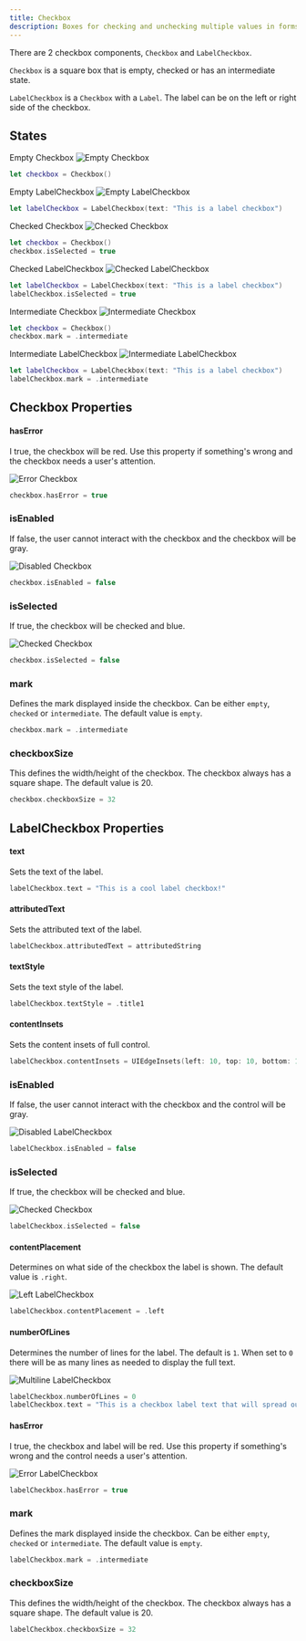 ```yaml
---
title: Checkbox
description: Boxes for checking and unchecking multiple values in forms.
---
```



<ComponentHeader data={props.data} />

There are 2 checkbox components, `Checkbox` and `LabelCheckbox`.

`Checkbox` is a square box that is empty, checked or has an intermediate state. 

`LabelCheckbox` is a `Checkbox` with a `Label`. The label can be on the left or right side of the checkbox.

## States

Empty Checkbox ![Empty Checkbox](/img/ios/checkbox_empty.png 'Empty Checkbox')
```swift
let checkbox = Checkbox()
```

Empty LabelCheckbox ![Empty LabelCheckbox](/img/ios/labelcheckbox_empty.png 'Empty LabelCheckbox')
```swift
let labelCheckbox = LabelCheckbox(text: "This is a label checkbox")
```


Checked Checkbox ![Checked Checkbox](/img/ios/checkbox_checked.png 'Checked Checkbox')
```swift
let checkbox = Checkbox()
checkbox.isSelected = true
```

Checked LabelCheckbox ![Checked LabelCheckbox](/img/ios/labelcheckbox_checked.png 'Checked LabelCheckbox')
```swift
let labelCheckbox = LabelCheckbox(text: "This is a label checkbox")
labelCheckbox.isSelected = true
```


Intermediate Checkbox ![Intermediate Checkbox](/img/ios/checkbox_intermediate.png 'Intermediate Checkbox')
```swift
let checkbox = Checkbox()
checkbox.mark = .intermediate
```

Intermediate LabelCheckbox ![Intermediate LabelCheckbox](/img/ios/labelcheckbox_intermediate.png 'Intermediate Checkbox')
```swift
let labelCheckbox = LabelCheckbox(text: "This is a label checkbox")
labelCheckbox.mark = .intermediate
```


## Checkbox Properties

#### hasError

I true, the checkbox will be red. Use this property if something's wrong and the checkbox needs a user's attention.

![Error Checkbox](/img/ios/checkbox_error.png 'Error Checkbox')
```swift
checkbox.hasError = true
```

### isEnabled

If false, the user cannot interact with the checkbox and the checkbox will be gray.

![Disabled Checkbox](/img/ios/checkbox_disabled.png 'Disabled Checkbox')

```swift
checkbox.isEnabled = false
```

### isSelected

If true, the checkbox will be checked and blue.

![Checked Checkbox](/img/ios/checkbox_checked.png 'Checked Checkbox')

```swift
checkbox.isSelected = false
```

### mark

Defines the mark displayed inside the checkbox. Can be either `empty`, `checked` or `intermediate`. The default value is `empty`.

```swift
checkbox.mark = .intermediate
```

### checkboxSize

This defines the width/height of the checkbox. The checkbox always has a square shape. The default value is 20.

```swift
checkbox.checkboxSize = 32
```


## LabelCheckbox Properties

#### text

Sets the text of the label.

```swift
labelCheckbox.text = "This is a cool label checkbox!"
```

#### attributedText

Sets the attributed text of the label.

```swift
labelCheckbox.attributedText = attributedString
```

#### textStyle

Sets the text style of the label.

```swift
labelCheckbox.textStyle = .title1
```

#### contentInsets

Sets the content insets of full control.

```swift
labelCheckbox.contentInsets = UIEdgeInsets(left: 10, top: 10, bottom: 10, right: 10) 
```

### isEnabled

If false, the user cannot interact with the checkbox and the control will be gray.

![Disabled LabelCheckbox](/img/ios/labelcheckbox_disabled.png 'Disabled LabelCheckbox')

```swift
labelCheckbox.isEnabled = false
```

### isSelected

If true, the checkbox will be checked and blue.

![Checked Checkbox](/img/ios/checkbox_checked.png 'Checked Checkbox')

```swift
labelCheckbox.isSelected = false
```

#### contentPlacement

Determines on what side of the checkbox the label is shown. The default value is `.right`.

![Left LabelCheckbox](/img/ios/labelcheckbox_left.png 'Left LabelCheckbox')
```swift
labelCheckbox.contentPlacement = .left
```

#### numberOfLines

Determines the number of lines for the label. The default is `1`. When set to `0` there will be as many lines as needed to display the full text. 

![Multiline LabelCheckbox](/img/ios/labelcheckbox_multiline.png 'Multiline LabelCheckbox')
```swift
labelCheckbox.numberOfLines = 0
labelCheckbox.text = "This is a checkbox label text that will spread out over multiple lines because this text is too big to fit on one line"
```

#### hasError

I true, the checkbox and label will be red. Use this property if something's wrong and the control needs a user's attention.

![Error LabelCheckbox](/img/ios/labelcheckbox_error.png 'Error LabelCheckbox')
```swift
labelCheckbox.hasError = true
```

### mark

Defines the mark displayed inside the checkbox. Can be either `empty`, `checked` or `intermediate`. The default value is `empty`.

```swift
labelCheckbox.mark = .intermediate
```

### checkboxSize

This defines the width/height of the checkbox. The checkbox always has a square shape. The default value is 20.

```swift
labelCheckbox.checkboxSize = 32
```

